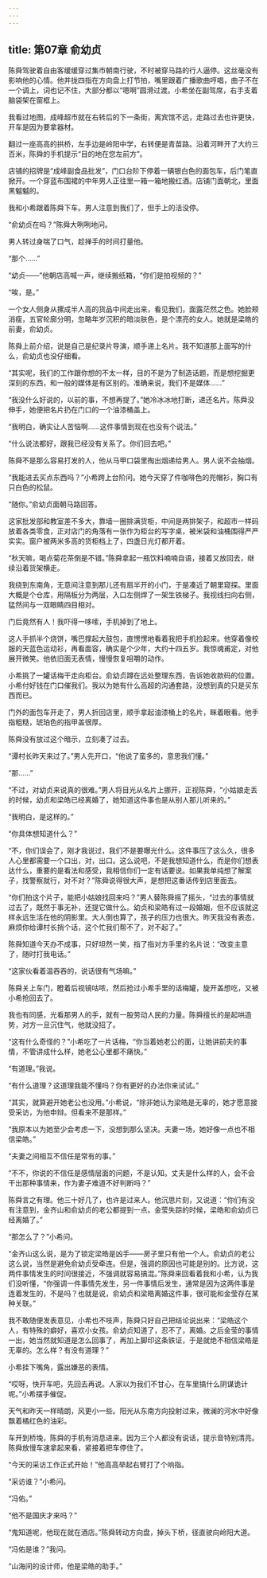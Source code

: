 ```yaml
---
---
---
```

title: 第07章 俞幼贞
---




陈舜驾驶着自由客缓缓穿过集市朝南行驶，不时被穿马路的行人逼停。这丝毫没有影响他的心情。他并拢四指在方向盘上打节拍，嘴里跟着广播歌曲哼唱，曲子不在一个调上，词也记不住，大部分都以“嗯啊”圆滑过渡。小希坐在副驾席，右手支着脑袋架在窗框上。

我看过地图，成峰超市就在右转后的下一条街，离宾馆不远，走路过去也许更快，开车是因为要拿器材。

翻过一座高高的拱桥，左手边是岭阳中学，右转便是青苗路。沿着河畔开了大约三百米，陈舜的手机提示“目的地在您左前方”。

店铺的招牌是“成峰副食品批发”，门口台阶下停着一辆银白色的面包车，后门笔直掀开。一个穿蓝布围裙的中年男人正往里一箱一箱地搬红酒。店铺门面朝北，里面黑魆魆的。

我和小希跟着陈舜下车。男人注意到我们了，但手上的活没停。

“俞幼贞在吗？”陈舜大咧咧地问。

男人转过身喘了口气，趁掸手的时间打量他。

“那个……”

“幼贞——”他朝店高喊一声，继续搬纸箱，“你们是拍视频的？”

“唉，是。”

一个女人侧身从摞成半人高的货品中间走出来，看见我们，面露茫然之色。她脸颊消瘦，五官轮廓分明，忽略年岁沉积的暗淡肤色，是个漂亮的女人。她就是梁皓的前妻，俞幼贞。

陈舜上前介绍，说是自己是纪录片导演，顺手递上名片。我不知道那上面写的什么，俞幼贞也没仔细看。

“其实呢，我们的工作跟你想的不太一样，目的不是为了制造话题，而是想挖掘更深刻的东西，和一般的媒体是有区别的。准确来说，我们不是媒体……”

“我没什么好说的，以前的事，不想再提了。”她冷冰冰地打断，递还名片。陈舜没伸手，她便把名片扔在门口的一个油漆桶盖上。

“我明白，确实让人苦恼啊……这件事情到现在也没有个说法。”

“什么说法都好，跟我已经没有关系了。你们回去吧。”

陈舜不是那么容易打发的人，他从马甲口袋里掏出烟递给男人。男人说不会抽烟。

“我能进去买点东西吗？”小希跨上台阶问。她今天穿了件咖啡色的兜帽衫，胸口有只白色的松鼠。

“随你。”俞幼贞面朝马路回答。

这家批发部和教室差不多大，靠墙一圈排满货柜，中间是两排架子，和超市一样码放着各类零食，正对店门的角落有一张作为柜台的写字桌，被米袋和油桶围得严严实实。窗户被两米多高的货柜档上了，四盏日光灯都开着。

“秋天嘛，喝点菊花茶倒是不错。”陈舜拿起一瓶饮料喃喃自语，接着又放回去，继续沿着货架横走。

我绕到东南角，无意间注意到那儿还有扇半开的小门，于是凑近了朝里窥探。里面大概是个仓库，用隔板分为两层，入口左侧焊了一架生铁梯子。我视线扫向右侧，猛然间与一双眼睛四目相对。

门后竟然有人！我吓得一哆嗦，手机掉到了地上。

这人手抓半个烧饼，嘴巴撑起大鼓包，直愣愣地看着我把手机捡起来。他穿着像校服的天蓝色运动衫，再看面容，确实是个少年，大约十四五岁。我惊魂甫定，对他展开微笑。他依旧面无表情，慢慢恢复咀嚼的动作。

小希挑了一罐话梅干走向柜台。俞幼贞蹲在远处整理东西，告诉她收款码的位置。小希付好钱在门口催我们。我以为她有什么高超的沟通套路，没想到真的只是买东西而已。

门外的面包车开走了，男人折回店里，顺手拿起油漆桶上的名片，眯着眼看。他手指粗糙，琥珀色的指甲盖很厚。

陈舜没有放过这个暗示，立刻凑了过去。

“谭村长昨天来过了。”男人先开口，“他说了蛮多的，意思我们懂。”

“那……”

“不过，对幼贞来说真的很难。”男人将目光从名片上挪开，正视陈舜，“小姑娘走丢的时候，幼贞和梁皓已经离婚了，她知道这件事也是从别人那儿听来的。”

“我明白，是这样的。”

“你具体想知道什么？”

“不，你们误会了，刚才我说过，我们不是要曝光什么。这件事压了这么久，很多人心里都需要一个口出，对，出口。这么说吧，不是我想知道什么，而是你们想表达什么，重要的是看法和感受，我相信你们一定有话要说。如果我单纯想了解案子，找警察就行，对不对？”陈舜说得很大声，是想把这番话传到店里面去。

“你们拍这个片子，能把小姑娘找回来吗？”男人替陈舜摇了摇头，“过去的事情就过去了，既然于事无补，还提它做什么。幼贞和梁皓有过一段婚姻，但不应该就这样永远生活在他的阴影里。大人倒也算了，孩子的压力也很大。昨天我没有表态，麻烦你给谭村长捎个话，这个忙我们帮不了，对不起了。”

陈舜知道今天办不成事，只好坦然一笑，指了指对方手里的名片说：“改变主意了，随时打我电话。”

“这家伙看着温吞吞的，说话很有气场嘛。”

陈舜关上车门，瞪着后视镜咕哝，然后抢过小希手里的话梅罐，旋开盖想吃，又被小希抢回去了。

我也有同感，光看那男人的手，就有一股劳动人民的力量。陈舜擅长的是起哄造势，对方一旦沉住气，他就没招了。

“这有什么奇怪的？”小希吃了一片话梅，“你当着她老公的面，让她讲前夫的事情，不管讲成什么样，她老公心里都不痛快。”

“有道理。”我说。

“有什么道理？这道理我能不懂吗？你有更好的办法你来试试。”

“其实，就算避开她老公也没用。”小希说，“除非她认为梁皓是无辜的，她才愿意接受采访，为他申辩。但看来不是那样。”

“我原本以为她至少会考虑一下，没想到那么坚决。夫妻一场，她好像一点也不相信梁皓。”

“夫妻之间相互不信任是常有的事。”

“不不，你说的不信任是感情层面的问题，不是认知。丈夫是什么样的人，会不会干出那种事情来，作为妻子难道不好判断吗？”

陈舜言之有理。他三十好几了，也许是过来人。他沉思片刻，又说道：“你们有没有注意到，金齐山和俞幼贞的老公都提到一点。金莹失踪的时候，梁皓和俞幼贞已经离婚了。”

“那怎么了？”小希问。

“金齐山这么说，是为了锁定梁皓是凶手——房子里只有他一个人。俞幼贞的老公这么说，当然是避免俞幼贞受牵连。但是，强调的原因也可能是别的。比方说，这两件事情发生的时间很接近，不强调就容易搞混。”陈舜来回看着我和小希，认为我们没听懂，“你强调一件事情先发生，另一件事情后发生，通常是因为这两件事是连着发生的，不是吗？也就是说，俞幼贞和梁皓离婚这件事，很可能和金莹存在某种关联。”

我不敢随便发表意见，小希也不吱声，陈舜只好自己把结论说出来：“梁皓这个人，有特殊的癖好，喜欢小女孩。俞幼贞知道了，忍不了，离婚。之后金莹的事情一出，她当然就知道是怎么回事了，再加上脚印这条铁证，于是就绝不相信梁皓是无辜的。怎么样？有没有道理？”

小希挂下嘴角，露出嫌恶的表情。

“哎呀，快开车吧，先回去再说。人家以为我们不甘心，在车里搞什么阴谋诡计呢。”小希摆手催促。

天气和昨天一样晴朗，风更小一些。阳光从东南方向投射过来，微澜的河水中好像飘着橘红色的油彩。

车开到桥堍，陈舜的手机有消息进来。因为三个人都没有说话，提示音特别清亮。陈舜放慢车速拿起来看，紧接着把车停住了。

“今天的采访工作正式开始！”他高高举起右臂打了个响指。

“采访谁？”小希问。

“冯佑。”

“他不是国庆才来吗？”

“鬼知道呢，他现在就在酒店。”陈舜转动方向盘，掉头下桥，径直驶向岭阳大道。

“冯佑是谁？”我问。

“山海间的设计师，他是梁皓的助手。”